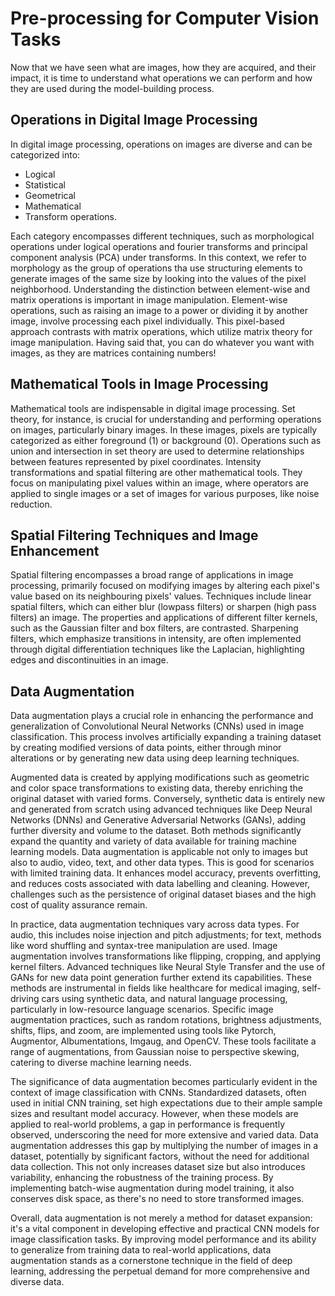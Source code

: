 # Pre-processing for Computer Vision Tasks

Now that we have seen what are images, how they are acquired, and their impact, it is time to understand what operations we can perform and how they are used during the model-building process. 

## Operations in Digital Image Processing
In digital image processing, operations on images are diverse and can be categorized into:

- Logical
- Statistical
- Geometrical
- Mathematical
- Transform operations.
 
Each category encompasses different techniques, such as morphological operations under logical operations and fourier transforms and principal component analysis (PCA) under transforms. In this context, we refer to morphology as the group of operations tha use structuring elements to generate images of the same size by looking into the values of the pixel neighborhood. Understanding the distinction between element-wise and matrix operations is important in image manipulation. Element-wise operations, such as raising an image to a power or dividing it by another image, involve processing each pixel individually. This pixel-based approach contrasts with matrix operations, which utilize matrix theory for image manipulation. Having said that, you can do whatever you want with images, as they are matrices containing numbers!

## Mathematical Tools in Image Processing

Mathematical tools are indispensable in digital image processing. Set theory, for instance, is crucial for understanding and performing operations on images, particularly binary images. In these images, pixels are typically categorized as either foreground (1) or background (0). Operations such as union and intersection in set theory are used to determine relationships between features represented by pixel coordinates. Intensity transformations and spatial filtering are other mathematical tools. They focus on manipulating pixel values within an image, where operators are applied to single images or a set of images for various purposes, like noise reduction.

## Spatial Filtering Techniques and Image Enhancement
Spatial filtering encompasses a broad range of applications in image processing, primarily focused on modifying images by altering each pixel's value based on its neighbouring pixels' values. Techniques include linear spatial filters, which can either blur (lowpass filters) or sharpen (high pass filters) an image. The properties and applications of different filter kernels, such as the Gaussian filter and box filters, are contrasted. Sharpening filters, which emphasize transitions in intensity, are often implemented through digital differentiation techniques like the Laplacian, highlighting edges and discontinuities in an image.

## Data Augmentation
Data augmentation plays a crucial role in enhancing the performance and generalization of Convolutional Neural Networks (CNNs) used in image classification. This process involves artificially expanding a training dataset by creating modified versions of data points, either through minor alterations or by generating new data using deep learning techniques. 

Augmented data is created by applying modifications such as geometric and color space transformations to existing data, thereby enriching the original dataset with varied forms. Conversely, synthetic data is entirely new and generated from scratch using advanced techniques like Deep Neural Networks (DNNs) and Generative Adversarial Networks (GANs), adding further diversity and volume to the dataset. Both methods significantly expand the quantity and variety of data available for training machine learning models. Data augmentation is applicable not only to images but also to audio, video, text, and other data types. This is good for scenarios with limited training data. It enhances model accuracy, prevents overfitting, and reduces costs associated with data labelling and cleaning. However, challenges such as the persistence of original dataset biases and the high cost of quality assurance remain.

In practice, data augmentation techniques vary across data types. For audio, this includes noise injection and pitch adjustments; for text, methods like word shuffling and syntax-tree manipulation are used. Image augmentation involves transformations like flipping, cropping, and applying kernel filters. Advanced techniques like Neural Style Transfer and the use of GANs for new data point generation further extend its capabilities. These methods are instrumental in fields like healthcare for medical imaging, self-driving cars using synthetic data, and natural language processing, particularly in low-resource language scenarios. Specific image augmentation practices, such as random rotations, brightness adjustments, shifts, flips, and zoom, are implemented using tools like Pytorch, Augmentor, Albumentations, Imgaug, and OpenCV. These tools facilitate a range of augmentations, from Gaussian noise to perspective skewing, catering to diverse machine learning needs.

The significance of data augmentation becomes particularly evident in the context of image classification with CNNs. Standardized datasets, often used in initial CNN training, set high expectations due to their ample sample sizes and resultant model accuracy. However, when these models are applied to real-world problems, a gap in performance is frequently observed, underscoring the need for more extensive and varied data. Data augmentation addresses this gap by multiplying the number of images in a dataset, potentially by significant factors, without the need for additional data collection. This not only increases dataset size but also introduces variability, enhancing the robustness of the training process. By implementing batch-wise augmentation during model training, it also conserves disk space, as there's no need to store transformed images.

Overall, data augmentation is not merely a method for dataset expansion: it's a vital component in developing effective and practical CNN models for image classification tasks. By improving model performance and its ability to generalize from training data to real-world applications, data augmentation stands as a cornerstone technique in the field of deep learning, addressing the perpetual demand for more comprehensive and diverse data.
